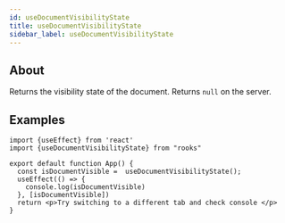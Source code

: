 ```yaml
---
id: useDocumentVisibilityState
title: useDocumentVisibilityState
sidebar_label: useDocumentVisibilityState
---
```


## About

Returns the visibility state of the document. Returns `null` on the server.

## Examples

```tsx
import {useEffect} from 'react'
import {useDocumentVisibilityState} from "rooks"

export default function App() {
  const isDocumentVisible =  useDocumentVisibilityState();
  useEffect(() => {
    console.log(isDocumentVisible)
  }, [isDocumentVisible])
  return <p>Try switching to a different tab and check console </p>
}
```
